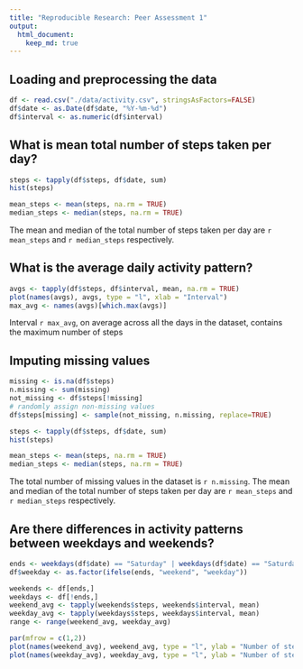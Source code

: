 ```yaml
---
title: "Reproducible Research: Peer Assessment 1"
output: 
  html_document:
    keep_md: true
---
```



## Loading and preprocessing the data
```r
df <- read.csv("./data/activity.csv", stringsAsFactors=FALSE)
df$date <- as.Date(df$date, "%Y-%m-%d")
df$interval <- as.numeric(df$interval)
```

## What is mean total number of steps taken per day?
```r
steps <- tapply(df$steps, df$date, sum)
hist(steps)

mean_steps <- mean(steps, na.rm = TRUE)
median_steps <- median(steps, na.rm = TRUE)
```
The mean and median of the total number of steps taken per day are `r mean_steps` and `r median_steps` respectively.

## What is the average daily activity pattern?
```r
avgs <- tapply(df$steps, df$interval, mean, na.rm = TRUE)
plot(names(avgs), avgs, type = "l", xlab = "Interval")
max_avg <- names(avgs)[which.max(avgs)]
```
Interval `r max_avg`, on average across all the days in the dataset, contains the maximum number of steps

## Imputing missing values
```r
missing <- is.na(df$steps)
n.missing <- sum(missing)
not_missing <- df$steps[!missing]
# randomly assign non-missing values
df$steps[missing] <- sample(not_missing, n.missing, replace=TRUE)

steps <- tapply(df$steps, df$date, sum)
hist(steps)

mean_steps <- mean(steps, na.rm = TRUE)
median_steps <- median(steps, na.rm = TRUE)
```
The total number of missing values in the dataset is `r n.missing`.
The mean and median of the total number of steps taken per day are `r mean_steps` and `r median_steps` respectively.

## Are there differences in activity patterns between weekdays and weekends?
```r
ends <- weekdays(df$date) == "Saturday" | weekdays(df$date) == "Saturday"
df$weekday <- as.factor(ifelse(ends, "weekend", "weekday"))

weekends <- df[ends,]
weekdays <- df[!ends,]
weekend_avg <- tapply(weekends$steps, weekends$interval, mean)
weekday_avg <- tapply(weekdays$steps, weekdays$interval, mean)
range <- range(weekend_avg, weekday_avg)

par(mfrow = c(1,2))
plot(names(weekend_avg), weekend_avg, type = "l", ylab = "Number of steps", xlab = "Interval on weekends", ylim = range)
plot(names(weekday_avg), weekday_avg, type = "l", ylab = "Number of steps", xlab = "Interval on weekdays", ylim = range)
```

